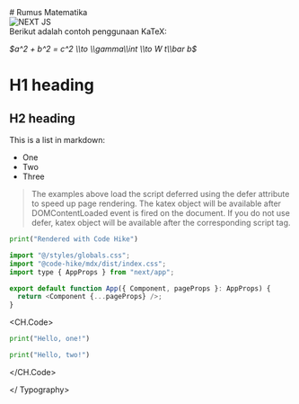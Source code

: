 
<Head>
  <title>Latex Test</title>
</Head>

<Typography>
# Rumus Matematika
<div className="relative">
    <Image src={foto} alt="NEXT JS" priority />
</div>
Berikut adalah contoh penggunaan KaTeX:

_<Latex>$a^2 + b^2 = c^2 \\to \\gamma\\int \\to W t\\bar b$</Latex>_

# H1 heading

## H2 heading

This is a list in markdown:

- One
- Two
- Three

> The examples above load the script deferred using the defer attribute to speed up page rendering. The katex object will be available after DOMContentLoaded event is fired on the document. If you do not use defer, katex object will be available after the corresponding script tag.

```python hello.py
print("Rendered with Code Hike")
```

```javascript src/App.js
import "@/styles/globals.css";
import "@code-hike/mdx/dist/index.css";
import type { AppProps } from "next/app";

export default function App({ Component, pageProps }: AppProps) {
  return <Component {...pageProps} />;
}
```

<CH.Code>

```python one.py
print("Hello, one!")
```

```python two.py
print("Hello, two!")
```

</CH.Code>

</ Typography>
